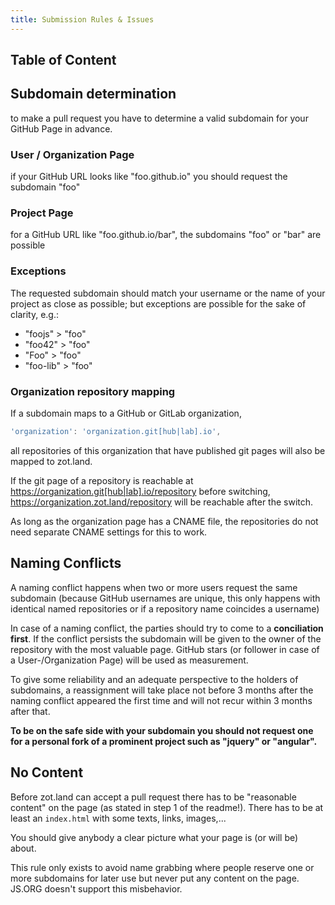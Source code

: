 ```yaml
---
title: Submission Rules & Issues
---
```


## Table of Content

## Subdomain determination

to make a pull request you have to determine a valid subdomain for your GitHub
Page in advance.

### User / Organization Page

if your GitHub URL looks like "foo.github.io" you should request the subdomain
"foo"

### Project Page

for a GitHub URL like "foo.github.io/bar", the subdomains "foo" or "bar" are
possible

### Exceptions

The requested subdomain should match your username or the name of your project
as close as possible; but exceptions are possible for the sake of clarity, e.g.:

- "foojs" > "foo"
- "foo42" > "foo"
- "Foo" > "foo"
- "foo-lib" > "foo"

### Organization repository mapping

If a subdomain maps to a GitHub or GitLab organization,

```javascript
'organization': 'organization.git[hub|lab].io',
```

all repositories of this organization that have published git pages will also
be mapped to zot.land.

If the git page of a repository is reachable at
https://organization.git[hub|lab].io/repository before switching,
https://organization.zot.land/repository will be reachable after the switch.

As long as the organization page has a CNAME file,
the repositories do not need separate CNAME settings for this to work.

## Naming Conflicts

A naming conflict happens when two or more users request the same subdomain
(because GitHub usernames are unique, this only happens with identical named
repositories or if a repository name coincides a username)

In case of a naming conflict, the parties should try to come to a
**conciliation first**. If the conflict persists the subdomain will be given to
the owner of the repository with the most valuable page. GitHub stars (or
follower in case of a User-/Organization Page) will be used as measurement.

To give some reliability and an adequate perspective to the holders of
subdomains, a reassignment will take place not before 3 months after the naming
conflict appeared the first time and will not recur within 3 months after that.

**To be on the safe side with your subdomain you should not request one for a
personal fork of a prominent project such as "jquery" or "angular".**

## No Content

Before zot.land can accept a pull request there has to be "reasonable content" on
the page (as stated in step 1 of the readme!). There has to be at least an
`index.html` with some texts, links, images,...

You should give anybody a clear picture what your page is (or will be) about.

This rule only exists to avoid name grabbing where people reserve one or more
subdomains for later use but never put any content on the page. JS.ORG doesn't
support this misbehavior.
